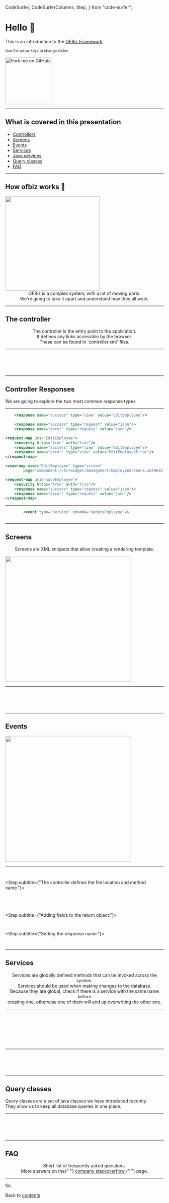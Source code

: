   CodeSurfer,
  CodeSurferColumns,
  Step,
} from "code-surfer";


# Hello 👋

This is an introduction to the [OFBiz Framework](https://cwiki.apache.org/confluence/display/OFBIZ/OFBiz+Tutorial+-+A+Beginners+Development+Guide)

<small>Use the arrow keys to change slides</small>

<a href="https://github.com/StefanPuia/ofbiz-intro">
<img width="149" height="149"
    src="https://github.blog/wp-content/uploads/2008/12/forkme_left_red_aa0000.png?resize=149%2C149"
    class="attachment-full size-full" alt="Fork me on GitHub" loading="lazy" data-recalc-dims="1"></a>

---

## What is covered in this presentation

- [Controllers](/3)
- [Screens](/8)
- [Events](/10)
- [Services](/12)
- [Java services](/14)
- [Query classes](/16)
- [FAQ](/17)

---

## How ofbiz works 😬

<img src={images.ofbizArchitecture} style="height:300px;" />

<center>
  OFBiz is a complex system, with a lot of moving parts.
  <br />
  We're going to take it apart and understand how they all
  work.
</center>

---

## The controller

<center>
  The controller is the entry point to the application.
  <br />
  It defines any links accessible by the browser.
  <br />
  These can be found in `controller.xml` files.
</center>

---

<CodeSurfer>

```xml file=./snippets/controller/controller.xml title="The controller"

```

```diff 8:12 title="Requests" subtitle="Requests are the actual 'links' that the browser will access."

```

```diff 8[23:34] title="Request URIs" subtitle="By specifiying this property, the server will listen to requests to the '/hr/control/EditEmployee' URL."

```

```diff 9 title="Security" subtitle="This tag defines if authentication is required for this request. This line should be there most of the time."

```

```diff 10[19:32],11[19:30],15[19:32],16[19:30],17[19:34] title="Response names" subtitle="Based on the state of the code executed during this request, the server can do different things (e.g. redirect to an error page if there was an error)."

```

</CodeSurfer>

---

## Controller Responses

We are going to explore the two most common response types

---

<CodeSurferColumns>

<Step>

```xml 1[30:40] title="Views" subtitle="Views are responses that usually return HTML. (they can also return PDFs, CSVs and other "user-friendly" outputs."
    <response name="success" type="view" value="EditEmployee"/>
```

```xml 1[30:43],2[28:41] title="Requests" subtitle="Requests are responses that return either raw data (json), or call a different request (directly, or by redirecting the user to one)."
    <response name="success" type="request" value="json"/>
    <response name="error" type="request" value="json"/>
```

</Step>

<Step>

```xml 3,7,8 subtitle="Views have a corresponding 'view-map' at the end of the same controller.xml file that defines the type of view, and what will produce the output."
<request-map uri="EditEmployee">
    <security https="true" auth="true"/>
    <response name="success" type="view" value="EditEmployee"/>
    <response name="error" type="view" value="EditEmployeeError"/>
</request-map>

<view-map name="EditEmployee" type="screen"
        page="component://hr/widget/management/EmployeeScreens.xml#EditEmployee"/>
```

```xml 3:4 subtitle="Because these responses only return data, they have no 'view-map' equivalents."
<request-map uri="saveEmployee">
    <security https="true" auth="true"/>
    <response name="success" type="request" value="json"/>
    <response name="error" type="request" value="json"/>
</request-map>
```

</Step>

</CodeSurferColumns>

---

<CodeSurfer>

```xml title="Controller Request Events" subtitle="Requests can execute some code before passing the data over to the response handler. This allows us to make any changes to the data, or the system."
        <event type="service" invoke="updateEmployee"/>
```

```xml 10,17 file=./snippets/controller/controller-event.xml title="Controller Request Events" subtitle="Most common types of events are services. They can also be defined by an actual location in the code (i.e. the full java class name)."

```

</CodeSurfer>

---

## Screens

<center>
  <p>
    Screens are XML snippets that allow creating a rendering
    template.
  </p>
</center>

<img src={images.controllerScreen} style="height:400px;" />

---

<CodeSurfer>

```xml 1:27 file=./snippets/screens.xml title="Screens"

```

```xml 6[19:30],32[52:83] file=./snippets/screens.xml title="Screen name" subtitle="The screen name is what the controller 'view-map' references."

```

```xml 8:11 file=./snippets/screens.xml title="Screen actions" subtitle="Screens can also have their own logic. This should only fetch data that needs to be displayed on the screen."

```

```xml 13:14,22:23 file=./snippets/screens.xml title="Decorator" subtitle="The decorator wraps the screen with all the global markup (application bar, scripts, style)."

```

```xml 16:20 file=./snippets/screens.xml title="Screen content" subtitle="Freemarker template files can be injected into the screen directly. They get access to any context variables set up to this point."

```

</CodeSurfer>

---

## Events

<center>
  <p>

  </p>
</center>

<img src={images.controllerEvent} style="height:400px;" />

---

<CodeSurferColumns>

<Step>

```clike file=./snippets/events/java-event.java title="Java events"

```

```javascript file=./snippets/events/groovy-event.groovy title="Groovy events"

```

</Step>

<Step subtitle={"The controller defines the file location and method name."}>

```clike 1[9:30],3[14:24],4[24:30],20[29:61,72:78] file=./snippets/events/java-event.java title="Java events"

```

```javascript 3[8:22],15[31:92],16[15:29] file=./snippets/events/groovy-event.groovy title="Groovy events"

```

</Step>

<Step>

```clike 11 file=./snippets/events/java-event.java title="Java events" subtitle="Parameters are retrieved from the request."

```

```javascript 7 file=./snippets/events/groovy-event.groovy title="Groovy events" subtitle="Parameters are injected into the 'parameters' context variable."

```

</Step>

<Step subtitle={"Adding fields to the return object."}>

```clike 13 file=./snippets/events/java-event.java title="Java events"

```

```javascript 9 file=./snippets/events/groovy-event.groovy title="Groovy events"

```

</Step>

<Step subtitle={"Setting the response name."}>

```clike 15,21[20:26] file=./snippets/events/java-event.java title="Java events"

```

```javascript 11,17[20:26] file=./snippets/events/groovy-event.groovy title="Groovy events"

```

</Step>

</CodeSurferColumns>

---

## Services

<center>
  Services are globally defined methods that can be invoked
  across the system.
  <br />
  Services should be used when making changes to the
  database.
  <br />
  Because they are global, check if there is a service with
  the same name before <br />
  creating one, otherwise one of them will end up overwriting
  the other one.
</center>

---

<CodeSurfer>

```xml 1:15 file=./snippets/services.xml title="Services"

```

```xml 7[20:33],20[35:48] file=./snippets/services.xml title="Service name" subtitle="The service name is used by controller events."

```

```xml 8[9:73] file=./snippets/services.xml title="Service location" subtitle="The location and invoke attributes define where the code for this service is."

```

```xml 7[36:48] file=./snippets/services.xml title="Service engine" subtitle="Services can be written in multiple languages (java, groovy, minilang). The engine attribute controls this."

```

```xml 10:13 file=./snippets/services.xml title="Service parameters" subtitle="Because services act as methods, they can have input and output parameters."

```

```xml 10[49:60],11[51:59],12[50:58],13[56:65] file=./snippets/services.xml title="Parameter modes" subtitle="The mode attribute controls this. Service parameters can be 'IN' (input), 'OUT' (output) or 'INOUT' (both input and output)."

```

```xml 11[61:75],12[60:74] file=./snippets/services.xml title="Optional parameters" subtitle="Some parameters can also be optional. The service engine (which is responsible for executing these services) will use this definition to validate input and output parameters."

```

```xml 10[35:48],11[36:50],12[35:49],13[39:55] file=./snippets/services.xml title="Parameter types" subtitle="The java variable type is also required for all parameters."

```

</CodeSurfer>

---

<CodeSurfer>

```clike 1:28 file=./snippets/services/service.java title="Java service" subtitle="Services can be writtern in java, groovy or minilang. We discourage the creation of new groovy and minilang services."

```

```clike 1[9:30],3[14:27],4[30:36],32[18:54,65:71] file=./snippets/services/service-def.java title="Service definition" subtitle="services.xml defines the location and method name."

```

```clike 4:6 file=./snippets/services/service.java title="Service method header" subtitle="Services, like events, have a very specific method header."

```

```clike 10:12 file=./snippets/services/service.java title="Service parameters" subtitle="IN parameters are available through the 'context' method argument."

```

```clike 24:26 file=./snippets/services/service.java title="Service parameters" subtitle="OUT parameters need to be provided in the returned map."

```

</CodeSurfer>

---

## Query classes

Query classes are a set of java classes we have introduced recently.<br/>
They allow us to keep all database queries in one place.

---

<CodeSurfer>

```clike file=./snippets/query-class.java title="Query classes"

```

```clike 1,3[36:50] file=./snippets/query-class.java title="Query classes" subtitle="All query classes are required to be in the 'com.stannah.queries' package, so that they can extend the 'AbstractQueries' abstract class."

```

```clike 10 file=./snippets/query-class.java title="Query classes" subtitle="A package-private constructor is also required."

```

```clike 5:8 file=./snippets/query-class.java title="Query classes" subtitle="Any entities and entity fields should be declared as constant strings."

```

```clike 12:18 file=./snippets/query-class.java title="Query classes" subtitle="Methods can contain any kind of queries, but they should not do any business logic. They can, at most, extract data from the results."

```

</CodeSurfer>

---

## FAQ

<center>
  Short list of frequently asked questions.
  <br />
  More answers on the{" "}
  <a href="https://stackoverflow.com/c/stannah/questions">
    company stackoverflow
  </a>{" "}
  page.
</center>

---

fin.

Back to [contents](/1)
